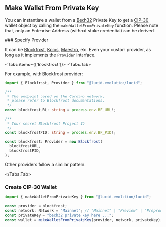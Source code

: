 
## Make Wallet From Private Key

You can instantiate a wallet from a [Bech32](https://github.com/cardano-foundation/CIPs/tree/master/CIP-0005) Private Key to get a [CIP-30](https://github.com/cardano-foundation/CIPs/tree/master/CIP-0030) wallet object by calling the `makeWalletFromPrivateKey` function. Please note that, only an Enteprise Address (without stake credential) can be derived.

<Steps>
### Specify Provider

It can be [Blockfrost](https://blockfrost.io), [Koios](https://koios.rest), [Maestro](https://gomaestro.org), etc. Even your custom provider, as long as it implements the `Provider` interface.

<Tabs items={['Blockfrost']}>
  <Tabs.Tab>

For example, with Blockfrost provider:

```typescript
import { Blockfrost, Provider } from "@lucid-evolution/lucid";

/**
 * The endpoint based on the Cardano network,
 * please refer to Blockfrost documentations.
 */
const blockfrostURL: string = process.env.BF_URL!;

/**
 * Your secret Blockfrost Project ID
 */
const blockfrostPID: string = process.env.BF_PID!;

const blockfrost: Provider = new Blockfrost(
  blockfrostURL,
  blockfrostPID,
);
```

Other providers follow a similar pattern.

</Tabs.Tab>

</Tabs>

### Create CIP-30 Wallet

```typescript
import { makeWalletFromPrivateKey } from "@lucid-evolution/lucid";

const provider = blockfrost;
const network: Network = "Mainnet"; // "Mainnet" | "Preview" | "Preprod" | "Custom"
const privateKey = "bech32 private key here ...";
const wallet = makeWalletFromPrivateKey(provider, network, privateKey); // CIP-30
```

</Steps>
